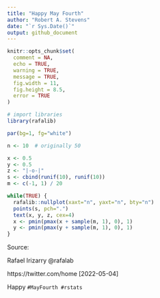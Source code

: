 ```yaml
---
title: "Happy May Fourth"
author: "Robert A. Stevens"
date: "`r Sys.Date()`"
output: github_document
---
```


```r
knitr::opts_chunk$set(
  comment = NA, 
  echo = TRUE, 
  warning = TRUE, 
  message = TRUE, 
  fig.width = 11, 
  fig.height = 8.5,
  error = TRUE
)
```

```r
# import libraries
library(rafalib)
```

```r
par(bg=1, fg="white")

n <- 10  # originally 50

x <- 0.5
y <- 0.5
z <- "|-o-|"
s <- cbind(runif(10), runif(10))
m <- c(-1, 1) / 20

while(TRUE) {
  rafalib::nullplot(xaxt="n", yaxt="n", bty="n")
  points(s, pch=".")
  text(x, y, z, cex=4)
  x <- pmin(pmax(x + sample(m, 1), 0), 1)
  y <- pmin(pmax(y + sample(m, 1), 0), 1)
}
```

Source: 

Rafael Irizarry @rafalab

https://twitter.com/home [2022-05-04]

Happy `#MayFourth #rstats`